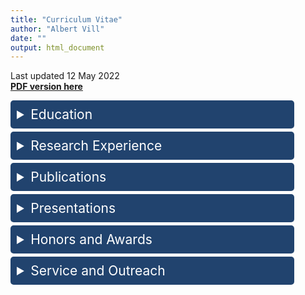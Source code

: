 ```yaml
---
title: "Curriculum Vitae"
author: "Albert Vill"
date: ""
output: html_document
---
```


Last updated 12 May 2022  
[**PDF version here**](/AVill_CV_12May2022.pdf)

<details>
  <summary>Education</summary>

<h4>Doctor of Philosophy — Cornell University, 2022</h4>
Department of Molecular Biology and Genetics  
Field of Genetics, Genomics & Development

<h4>Bachelor of Science — Gettysburg College, 2016</h4>
Biochemistry and Molecular Biology major, *magna cum laude*  
Lincoln Scholar – highest merit-based scholarship awarded

</details>

<details>
  <summary>Research Experience</summary>

<h4>PhD Candidate — Lab of Dr. Ilana Brito, Cornell University</h4>
Designing and implementing methods to quantify changes in the composition and function of the human gut microbiome during perturbation and disease — **May 2017 – May 2022**  

<h4>HHMI Summer Research Fellow — Gettysburg College</h4>
Characterizing soil bacteriophages by host range screens and comparative genomics — **Summers 2014 & 2015**

</details>

<details>
  <summary>Publications</summary>

**Vill AC**, Rice EJ, De Vlaminck I, Danko CG, Brito IL. [Run-on sequencing
reveals transcriptional dynamics within the human microbiome](https://www.biorxiv.org/content/10.1101/2022.04.22.489220v1). **Out for Review**

Kent AG, **Vill AC** <span style="color:red">†</span>, Shi Q, Satlin MJ, Brito IL. [Widespread transfer of mobile antibiotic resistance genes within individual gut microbiomes revealed through bacterial Hi-C.](https://doi.org/10.1038/s41467-020-18164-7) *Nature Communications*. **2020** Sep 1;11(1):4379.

Delesalle VA, **Vill AC**, Tomko BE, Boas K, Burton EA, Guffey AA, Loney R, Simões MS, Tanke NT, Krukonis GP. Comparative genomics of fourteen novel Siphoviridae phages of Bacillus subtilis, including three phages closely related to SPP1. **In Preparation**

Delesalle VA, Tanke NT, **Vill AC**, Krukonis GP. [Testing hypotheses for the presence of tRNA genes in mycobacteriophage genomes.](https://doi.org/10.1080/21597081.2016.1219441) *Bacteriophage*. **2016** Aug 5;6(3):e1219441.

Pope WH, Bowman CA, Russell DA, Jacobs-Sera D, Asai DJ, Cresawn SG, Jacobs WR, Hendrix RW, Lawrence JG, Hatfull GF; **Science Education Alliance Phage Hunters Advancing Genomics and Evolutionary Science** <span style="color:red">‡</span>; Phage Hunters Integrating Research and Education; Mycobacterial Genetics Course. [Whole genome comparison of a large collection of mycobacteriophages reveals a continuum of phage genetic diversity.](https://doi.org/10.7554/elife.06416) *eLife*. **2015** Apr 28;4:e06416.

<span style="color:red">†</span> co-first author  
<span style="color:red">‡</span> consortium member, data contributor

</details>

<details>
  <summary>Presentations</summary>

**Poster** — The Human Microbiome: Ecology and Evolution Symposium  
*Run-on sequencing enables nascent metatranscriptomics of the human microbiome*. **2022** (<span style="color:red">canceled</span>) 

**Poster** — Lake Arrowhead Microbial Genomics Meeting  
*Bacterial nascent transcriptomics with precision run-on sequencing*. **2021** (<span style="color:red">canceled</span>)  

**Poster** — Biomedical Engineering Society Annual Meeting  
*Monitoring the Transfer of Antibiotic Resistance Genes in Patients with Neutropenia using Bacterial Hi-C*. **2019**

</details>

<details>
  <summary>Honors and Awards</summary>

Travel Award Recipient, [Cornell Center for Vertebrate Genomics](https://cvg.cornell.edu/scholars-past.php) — **2022**  

Seed Grant Recipient, [Genomics Innovation Hub](https://www.biotech.cornell.edu/core-facilities-brc/facilities/genomics-innovation-hub) — **2020**  

Distinguished Scholar, [Cornell Center for Vertebrate Genomics](https://cvg.cornell.edu/scholars-past.php) — **2019**  

Honorable Mention, NSF Graduate Research Fellowship — **2018**  

Herzog Teaching Fellow, Gettysburg College — **2015**  

HHMI Summer Research Fellow, Gettysburg College — **2014 & 2015**

</details>

<details>
  <summary>Service and Outreach</summary>
  
Coordinator, [Cornell Center for Vertebrate Genomics Journal Club](https://cvg.cornell.edu/journal-club.php) — **Fall 2021 - Spring 2022**  

Graduate Mentor, [Microbial Friends & Foes Research Experience for non-Cornell Undergraduates](https://cihmid.cornell.edu/academics-programs/undergraduate-programs/mff-reu-microbial-friends-foes-research-experience-for-undergraduates-non-cu-students/) — **Summer 2019**
  
Workshop Facilitator, [4-H Career Explorations](https://nys4-h.org/career-explorations) “Engineering the Microbiome” Focus Program — **June 26-28, 2018**

Graduate Fellow, [Cornell Graduate Student School Outreach Program](https://sites.google.com/view/grasshopratcornell/home) — **Spring 2018**
  
</details>

<style>
details > summary {
  font-size: 1.5em;
  padding: 10px;
  background-color: #21436e;
  border: none;
  box-shadow: 0px 0px 0px #bbbbbb;
  cursor: pointer;
  margin-left: 0%;
  margin-right: 10%;
  margin-top: 0%;
  margin-bottom: 1%;
  color: #FFFFFF;
  border-radius: 5px;
}
</style>
